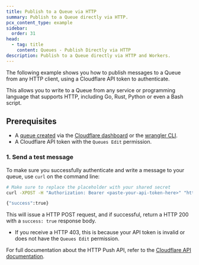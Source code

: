 ```yaml
---
title: Publish to a Queue via HTTP
summary: Publish to a Queue directly via HTTP.
pcx_content_type: example
sidebar:
  order: 31
head:
  - tag: title
    content: Queues - Publish Directly via HTTP
description: Publish to a Queue directly via HTTP and Workers.
---
```


The following example shows you how to publish messages to a Queue from any HTTP client, using a Cloudflare API token to authenticate.

This allows you to write to a Queue from any service or programming language that supports HTTP, including Go, Rust, Python or even a Bash script.

## Prerequisites

- A [queue created](/queues/get-started/#3-create-a-queue) via the [Cloudflare dashboard](https://dash.cloudflare.com) or the [wrangler CLI](/workers/wrangler/install-and-update/).
- A Cloudflare API token with the `Queues Edit` permission.


### 1. Send a test message

To make sure you successfully authenticate and write a message to your queue, use `curl` on the command line:

```sh
# Make sure to replace the placeholder with your shared secret
curl -XPOST -H "Authorization: Bearer <paste-your-api-token-here>" "https://api.cloudflare.com/client/v4/accounts/<paste-your-account-id-here>/queues/<paste-your-queue-id-here>/messages" --data '{ "body": { "greeting": "hello" } }'
```

```sh output
{"success":true}
```

This will issue a HTTP POST request, and if successful, return a HTTP 200 with a `success: true` response body.

- If you receive a HTTP 403, this is because your API token is invalid or does not have the `Queues Edit` permission.

For full documentation about the HTTP Push API, refer to the [Cloudflare API documentation](https://developers.cloudflare.com/api/resources/queues/subresources/messages/).